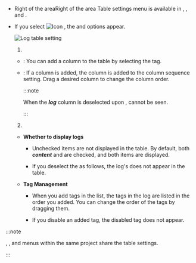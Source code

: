 - <InDoc pages="log-search,aws-log-search,log-exp,aws-log-exp">Right of the <LinkImage img="number-03.png" className="ico" /> area</InDoc><InDoc pages="log-lt,aws-log-lt">Right of the <LinkImage img="number-02.png" className="ico" /> area</InDoc> <UI>Table settings</UI> menu is available in <Cmdname sid="logTail" className="uitext" />, <Cmdname sid="log_search" className="uitext" />, and <Cmdname sid="logExplorer" className="uitext" />.
- If you select ![Icon](/img/ic-setting.svg) <Cmdname sid="table_settings" className="uitext" />, the <Cmdname sid="column_settings" className="uitext" /> and <Cmdname sid="ITM08349" className="uitext" /> options appear. 

    ![Log table setting](/img/log-table-contents-options.png)

  1. <Cmdname sid="column_settings" className="uitext" />

  - <Cmdname sid="add_a_column" className="uitext" />: You can add a column to the table by selecting the tag.

  - <Cmdname sid="column_order_setting" className="uitext" />: If a column is added, the column is added to the column sequence setting. Drag a desired column to change the column order.

    :::note 

    When the ***log*** column is deselected upon <Cmdname sid="add_a_column" className="uitext" />, <Cmdname sid="ITM08349" className="uitext" /> cannot be seen.

    :::

  2. <Cmdname sid="ITM08349" className="uitext" />

  <ImgLang img='log-table-contents.png' desc='Log Table Content Setting'/>

  - **Whether to display logs**

    - Unchecked items are not displayed in the table. By default, both **_content_** and <Cmdname sid="tag" className="uitext" /> are checked, and both items are displayed. 

    - If you deselect the <Cmdname sid="tag" className="uitext" /> as follows, the log's <Cmdname sid="tag" className="uitext" /> does not appear in the table.
      <ImgLang img='log-table-contents-remove-tag.png' desc='Log table tag invisible'/>

  - **Tag Management**

    - When you add tags in the <Cmdname sid="tag_management" className="uitext" /> list, the tags in the log are listed in the order you added. You can change the order of the tags by dragging them.

    - If you disable an added tag, the disabled tag does not appear. 

:::note 

<Cmdname sid="side_logTail" className="uitext" />, <Cmdname sid="side_logSearch" className="uitext" />, and <Cmdname sid="side_logExplorer" className="uitext" /> menus within the same project share the table settings.

:::
